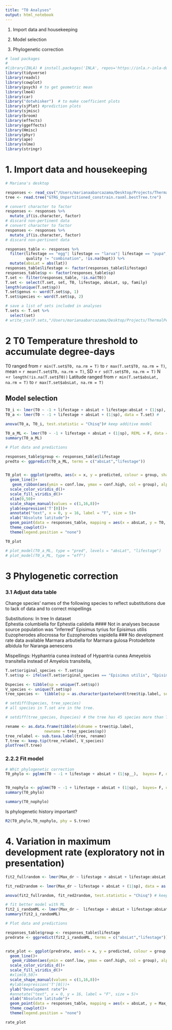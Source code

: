 ```yaml
---
title: "T0 Analyses"
output: html_notebook
---
```


1. Import data and housekeeping

2.  Model selection
3.  Phylogenetic correction


```r
# load packages
# 
#library(INLA) # install.packages('INLA', repos='https://inla.r-inla-download.org/R/stable')
library(tidyverse)
library(readxl)
library(cowplot)
library(psych) # to get geometric mean
library(lme4)
library(car)
library("dotwhisker")  # to make coefficient plots
library(sjPlot) #prediction plots
library(sjmisc)
library(broom)
library(effects)
library(ggeffects)
library(Hmisc)
library(phyr)
library(ape)
library(nlme)
library(stringr)
```


# 1. Import data and housekeeping
```r
# Mariana's desktop

responses <- read_csv("/Users/marianaabarcazama/Desktop/Projects/ThermalPerformance/ThermalResponsesIII.csv")
tree <- read.tree("GTRG_Unpartitioned_constrain.raxml.bestTree.tre")
```


```r
# convert character to factor
responses <- responses %>%
  mutate_if(is.character, factor)
# discard non-pertinent data
# convert character to factor
responses <- responses %>%
  mutate_if(is.character, factor)
# discard non-pertinent data

responses_table <- responses %>% 
  filter(lifestage == "egg"| lifestage == "larva"| lifestage == "pupa",   #quality!= "inferred", 
         quality != "combination", !is.na(Dopt)) %>% 
  mutate(absLat = abs(lat))
responses_table$lifestage <- factor(responses_table$lifestage)
responses_table$sp <- factor(responses_table$sp)
T.set <- filter(responses_table, !is.na(T0))
T.set <- select(T.set, set, T0, lifestage, absLat, sp, family)
length(unique(T.set$sp))
T.set$genus <- word(T.set$sp, 1)
T.set$species <- word(T.set$sp, 2)

# save a list of sets included in analyses
T.sets <- T.set %>% 
  select(set)
# write_csv(P.sets,"/Users/marianaabarcazama/Desktop/Projects/ThermalPerformance/sets_Tnot.csv")
```

# 2 T0 Temperature threshold to accumulate degree-days
T0 ranged from `r min(T.set$T0, na.rm = T)` to `r max(T.set$T0, na.rm = T)`, mean =  `r mean(T.set$T0, na.rm = T)`, SD = `r sd(T.set$T0, na.rm = T)` N =`r length(!is.na(T.set$T0))`
Latitude ranged from `r min(T.set$absLat, na.rm = T)` to `r max(T.set$absLat, na.rm = T)`

## Model selection

```r

T0_i <- lmer(T0 ~ -1 + lifestage + absLat + lifestage:absLat + (1|sp), data = T.set) #
T0_a <- lmer(T0 ~ -1 + lifestage + absLat + (1|sp), data = T.set) #

anova(T0_a, T0_i, test.statistic = "Chisq")# keep additive model
```

```r
T0_a_ML <- lmer(T0 ~ -1 + lifestage + absLat + (1|sp), REML = F, data = T.set)
summary(T0_a_ML)
```
 
 
```r
# Plot data and predictions

responses_table$group <- responses_table$lifestage
predto <- ggpredict(T0_a_ML, terms = c("absLat","lifestage"))


T0_plot <- ggplot(predto, aes(x = x, y = predicted, colour = group, shape = group)) +
  geom_line()+
   geom_ribbon(aes(ymin = conf.low, ymax = conf.high, col = group), alpha = 0.1)+
  scale_color_viridis_d()+
  scale_fill_viridis_d()+
  xlim(0,50)+
  scale_shape_manual(values = c(1,16,8))+
  ylab(expression('T'[0]))+
  annotate("text", x = 0, y = 16, label = "F", size = 5)+
  xlab("Absolute latitude")+
  geom_point(data = responses_table, mapping = aes(x = absLat, y = T0, col =group ), alpha = 0.6)+
  theme_cowplot()+
  theme(legend.position = "none")

T0_plot
```
 
```r
# plot_model(T0_a_ML, type = "pred", levels = "absLat", "lifestage")
# plot_model(T0_a_ML, type = "eff")
```
 

# 3 Phylogenetic correction
### 3.1 Adjust data table 
Change species' names of the following species to reflect substitutions due to lack of data and to correct mispellings

Substitutions:
 In tree                  In dataset    
Ephestia columbiella for     Ephestia calidella #### Not in analyses because source population was "inferred"
Episimus tyrius for          Episimus utilis 
Euzopherodes allocrossa for Euzopherodes vapidella ### No development rate data available
Marmara arbutiella for      Marmara gulosa
Protodeltote albidula for   Naranga aenescens

Mispellings: 
Hyphantria cunea instead of   Hypantria cunea
Ameyelois transitella instead of Amyelois transitella,
```r
T.set$original_species <- T.set$sp
T.set$sp <- ifelse(T.set$original_species == "Episimus utilis", "Episimus tyrius", ifelse(T.set$original_species == "Marmara gulosa", "Marmara arbutiella", ifelse(T.set$original_species == "Naranga aenescens", "Protodeltote albidula", ifelse(T.set$original_species == "Hypantria cunea", "Hyphantria cunea",  ifelse(T.set$original_species == "Ameyelois transitella", "Amyelois transitella", ifelse(T.set$original_species == "Utethesia ornatrix", "Utetheisa ornatrix", ifelse(T.set$original_species == "Ephestia calidella", "Ephestia columbiella",as.character(T.set$original_species))))))))

Dspecies <- tibble(sp = unique(T.set$sp))
V_species <- unique(T.set$sp)
tree_species <-  tibble(sp = as.character(paste(word(tree$tip.label, sep = "_", 4), word(tree$tip.label, sep = "_", 5))))

# setdiff(Dspecies, tree_species)
# all species in T.set are in the tree. 

# setdiff(tree_species, Dspecies) # the tree has 45 species more than T.set

```


```r
rename <- as.data.frame(tibble(oldname = tree$tip.label, 
                 newname = tree_species$sp))
tree_relabel <- sub.taxa.label(tree, rename)
T.tree <- keep.tip(tree_relabel, V_species)
plotTree(T.tree)
```



### 2.2.2 Fit model

```r
# Whit phylogenetic correction
T0_phylo <- pglmm(T0 ~ -1 + lifestage + absLat + (1|sp__),  bayes= F, data = T.set, cov_ranef = list(sp = T.tree), REML = F)


T0_nophylo <- pglmm(T0 ~ -1 + lifestage + absLat + (1|sp),  bayes= F, data = T.set, cov_ranef = list(sp = T.tree), REML = F)
summary(T0_phylo)

```
```r
summary(T0_nophylo)
```
Is phylogenetic history important?
```r
R2(T0_phylo,T0_nophylo, phy = S.tree) 
```

# 4. Variation in maximum development rate (exploratory not in presentation)
```r
fit2_fullrandom <- lmer(Max_dr ~ lifestage + absLat + lifestage:absLat + (1|sp), data = as.data.frame(responses_table)) #

fit_red2random <- lmer(Max_dr ~ lifestage + absLat + (1|sp), data = as.data.frame(responses_table), REML = F)

anova(fit2_fullrandom, fit_red2random, test.statistic = "Chisq") # keep interaction model
```

```r

# fit better model with ML
fit2_i_randomML <- lmer(Max_dr ~  lifestage + absLat + lifestage:absLat + (1|sp), REML = F, data = as.data.frame(responses_table))
summary(fit2_i_randomML)
```

```r
# Plot data and predictions

responses_table$group <- responses_table$lifestage
predrate <- ggpredict(fit2_i_randomML, terms = c("absLat","lifestage"))


rate_plot <- ggplot(predrate, aes(x = x, y = predicted, colour = group, shape = group)) +
  geom_line()+
   geom_ribbon(aes(ymin = conf.low, ymax = conf.high, col = group), alpha = 0.1)+
  scale_color_viridis_d()+
  scale_fill_viridis_d()+
  #xlim(0,50)+
  scale_shape_manual(values = c(1,16,8))+
  #ylab(expression('T'[0]))+
  ylab("Development rate")+
  #annotate("text", x = 0, y = 16, label = "F", size = 5)+
  xlab("Absolute latitude")+
  geom_point(data = responses_table, mapping = aes(x = absLat, y = Max_dr, col =group ), alpha = 0.6)+
  theme_cowplot()+
  theme(legend.position = "none")

rate_plot
```


